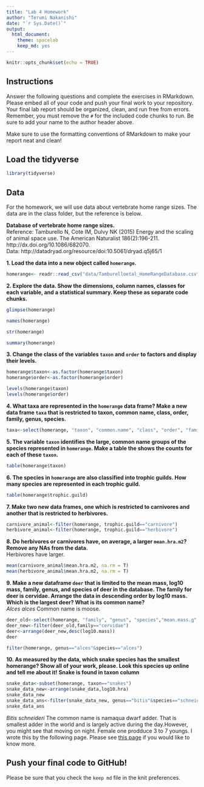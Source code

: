```yaml
---
title: "Lab 4 Homework"
author: "Terumi Nakanishi"
date: "`r Sys.Date()`"
output:
  html_document: 
    theme: spacelab
    keep_md: yes
---
```


```r
knitr::opts_chunk$set(echo = TRUE)
```

## Instructions
Answer the following questions and complete the exercises in RMarkdown. Please embed all of your code and push your final work to your repository. Your final lab report should be organized, clean, and run free from errors. Remember, you must remove the `#` for the included code chunks to run. Be sure to add your name to the author header above.  

Make sure to use the formatting conventions of RMarkdown to make your report neat and clean!  

## Load the tidyverse
```r
library(tidyverse)
```

## Data
For the homework, we will use data about vertebrate home range sizes. The data are in the class folder, but the reference is below.  

**Database of vertebrate home range sizes.**  
Reference: Tamburello N, Cote IM, Dulvy NK (2015) Energy and the scaling of animal space use. The American Naturalist 186(2):196-211. http://dx.doi.org/10.1086/682070.  
Data: http://datadryad.org/resource/doi:10.5061/dryad.q5j65/1  

**1. Load the data into a new object called `homerange`.**

```r
homerange<- readr::read_csv("data/Tamburelloetal_HomeRangeDatabase.csv")
```

**2. Explore the data. Show the dimensions, column names, classes for each variable, and a statistical summary. Keep these as separate code chunks.**  

```r
glimpse(homerange)
```

```r
names(homerange)
```

```r
str(homerange)
```


```r
summary(homerange)
```

**3. Change the class of the variables `taxon` and `order` to factors and display their levels.**  
```r
homerange$taxon<-as.factor(homerange$taxon)
homerange$order<-as.factor(homerange$order)
```

```r
levels(homerange$taxon)
levels(homerange$order)
```

**4. What taxa are represented in the `homerange` data frame? Make a new data frame `taxa` that is restricted to taxon, common name, class, order, family, genus, species.**  

```r
taxa<-select(homerange, "taxon", "common.name", "class", "order", "family", "genus", "species")
```

**5. The variable `taxon` identifies the large, common name groups of the species represented in `homerange`. Make a table the shows the counts for each of these `taxon`.**  

```r
table(homerange$taxon)
```


**6. The species in `homerange` are also classified into trophic guilds. How many species are represented in each trophic guild.**  

```r
table(homerange$trophic.guild)
```


**7. Make two new data frames, one which is restricted to carnivores and another that is restricted to herbivores.**  

```r
carnivore_animal<-filter(homerange, trophic.guild=="carnivore")
herbivore_animal<-filter(homerange, trophic.guild=="herbivore")
```


**8. Do herbivores or carnivores have, on average, a larger `mean.hra.m2`? Remove any NAs from the data.**  
Herbivores have larger.

```r
mean(carnivore_animal$mean.hra.m2, na.rm = T)
mean(herbivore_animal$mean.hra.m2, na.rm = T)
```


**9. Make a new dataframe `deer` that is limited to the mean mass, log10 mass, family, genus, and species of deer in the database. The family for deer is cervidae. Arrange the data in descending order by log10 mass. Which is the largest deer? What is its common name?**  	
_Alces alces_ Common name is moose.

```r
deer_old<-select(homerange, "family", "genus", "species","mean.mass.g", "log10.mass")
deer_new<-filter(deer_old,family=="cervidae")
deer<-arrange(deer_new,desc(log10.mass))
deer
```
```r
filter(homerange, genus=="alces"&species=="alces")
```

**10. As measured by the data, which snake species has the smallest homerange? Show all of your work, please. Look this species up online and tell me about it!** **Snake is found in taxon column**    

```r
snake_data<-subset(homerange, taxon=="snakes")
snake_data_new<-arrange(snake_data,log10.hra)
snake_data_new
snake_data_ans<-filter(snake_data_new, genus=="bitis"&species=="schneideri")
snake_data_ans
```

_Bitis	schneideri_ The common name is namaqua dwarf adder. That is smallest adder in the world and is largely active during the day.However, you might see that moving on night. Female one prodduce 3 to 7 youngs.
I wrote this by the following page.
Please see [this page](https://www.africansnakebiteinstitute.com/snake/namaqua-dwarf-adder) if you would like to know more.

## Push your final code to GitHub!
Please be sure that you check the `keep md` file in the knit preferences.   
